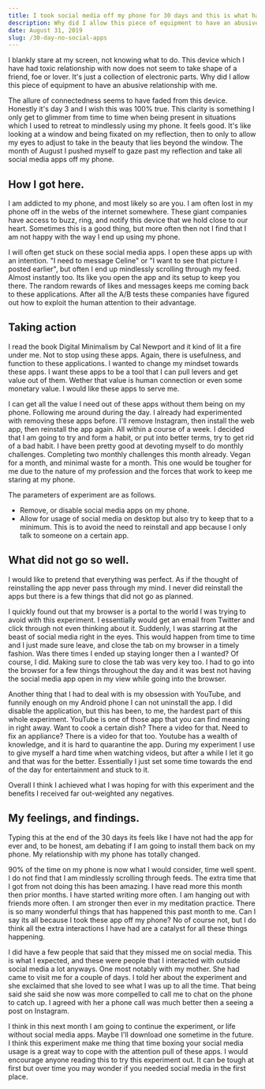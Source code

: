 ```yaml
---
title: I took social media off my phone for 30 days and this is what happened.
description: Why did I allow this piece of equipment to have an abusive relationship with me.
date: August 31, 2019
slug: /30-day-no-social-apps
---
```


I blankly stare at my screen, not knowing what to do. This device which I have had toxic relationship with now does not seem to take shape of a friend, foe or lover. It's just a collection of electronic parts. Why did I allow this piece of equipment to have an abusive relationship with me.

The allure of connectedness seems to have faded from this device. Honestly it's day 3 and I wish this was 100% true. This clarity is something I only get to glimmer from time to time when being present in situations which I used to retreat to mindlessly using my phone. It feels good. It's like looking at a window and being fixated on my reflection, then to only to allow my eyes to adjust to take in the beauty that lies beyond the window. The month of August I pushed myself to gaze past my reflection and take all social media apps off my phone.

## How I got here.

I am addicted to my phone, and most likely so are you. I am often lost in my phone off in the webs of the internet somewhere. These giant companies have access to buzz, ring, and notify this device that we hold close to our heart. Sometimes this is a good thing, but more often then not I find that I am not happy with the way I end up using my phone.

I will often get stuck on these social media apps. I open these apps up with an intention. "I need to message Celine" or "I want to see that picture I posted earlier", but often I end up mindlessly scrolling through my feed. Almost instantly too. Its like you open the app and its setup to keep you there. The random rewards of likes and messages keeps me coming back to these applications. After all the A/B tests these companies have figured out how to exploit the human attention to their advantage.

## Taking action

I read the book Digital Minimalism by Cal Newport and it kind of lit a fire under me. Not to stop using these apps. Again, there is usefulness, and function to these applications. I wanted to change my mindset towards these apps. I want these apps to be a tool that I can pull levers and get value out of them. Wether that value is human connection or even some monetary value. I would like these apps to serve me.

I can get all the value I need out of these apps without them being on my phone. Following me around during the day. I already had experimented with removing these apps before. I'll remove Instagram, then install the web app, then reinstall the app again. All within a course of a week. I decided that I am going to try and form a habit, or put into better terms, try to get rid of a bad habit. I have been pretty good at devoting myself to do monthly challenges. Completing two monthly challenges this month already. Vegan for a month, and minimal waste for a month. This one would be tougher for me due to the nature of my profession and the forces that work to keep me staring at my phone.

The parameters of experiment are as follows.

- Remove, or disable social media apps on my phone.
- Allow for usage of social media on desktop but also try to keep that to a minimum. This is to avoid the need to reinstall and app because I only talk to someone on a certain app.

## What did not go so well.

I would like to pretend that everything was perfect. As if the thought of reinstalling the app never pass through my mind. I never did reinstall the apps but there is a few things that did not go as planned.

I quickly found out that my browser is a portal to the world I was trying to avoid with this experiment. I essentially would get an email from Twitter and click through not even thinking about it. Suddenly, I was starring at the beast of social media right in the eyes. This would happen from time to time and I just made sure leave, and close the tab on my browser in a timely fashion. Was there times I ended up staying longer then a I wanted? Of course, I did. Making sure to close the tab was very key too. I had to go into the browser for a few things throughout the day and it was best not having the social media app open in my view while going into the browser.

Another thing that I had to deal with is my obsession with YouTube, and funnily enough on my Android phone I can not uninstall the app. I did disable the application, but this has been, to me, the hardest part of this whole experiment. YouTube is one of those app that you can find meaning in right away. Want to cook a certain dish? There a video for that. Need to fix an appliance? There is a video for that too. Youtube has a wealth of knowledge, and it is hard to quarantine the app. During my experiment I use to give myself a hard time when watching videos, but after a while I let it go and that was for the better. Essentially I just set some time towards the end of the day for entertainment and stuck to it.

Overall I think I achieved what I was hoping for with this experiment and the benefits I received far out-weighted any negatives.

## My feelings, and findings.

Typing this at the end of the 30 days its feels like I have not had the app for ever and, to be honest, am debating if I am going to install them back on my phone. My relationship with my phone has totally changed.

90% of the time on my phone is now what I would consider, time well spent. I do not find that I am mindlessly scrolling through feeds. The extra time that I got from not doing this has been amazing. I have read more this month then prior months. I have started writing more often. I am hanging out with friends more often. I am stronger then ever in my meditation practice. There is so many wonderful things that has happened this past month to me. Can I say its all because I took these app off my phone? No of course not, but I do think all the extra interactions I have had are a catalyst for all these things happening.

I did have a few people that said that they missed me on social media. This is what I expected, and these were people that I interacted with outside social media a lot anyways. One most notably with my mother. She had came to visit me for a couple of days. I told her about the experiment and she exclaimed that she loved to see what I was up to all the time. That being said she said she now was more compelled to call me to chat on the phone to catch up. I agreed with her a phone call was much better then a seeing a post on Instagram.

I think in this next month I am going to continue the experiment, or life without social media apps. Maybe I'll download one sometime in the future. I think this experiment make me thing that time boxing your social media usage is a great way to cope with the attention pull of these apps. I would encourage anyone reading this to try this experiment out. It can be tough at first but over time you may wonder if you needed social media in the first place.
